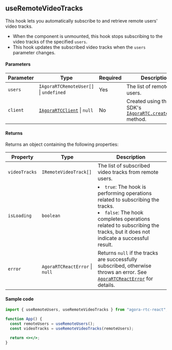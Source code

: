 ## useRemoteVideoTracks

This hook lets you automatically subscribe to and retrieve remote users' video tracks.

- When the component is unmounted, this hook stops subscribing to the video tracks of the specified `users`.
- This hook updates the subscribed video tracks when the `users` parameter changes.

#### Parameters

| Parameter | Type                                                                                                               | Required | Description                                                                                                                                    |
| --------- | ------------------------------------------------------------------------------------------------------------------ | -------- | ---------------------------------------------------------------------------------------------------------------------------------------------- |
| `users`   | `IAgoraRTCRemoteUser[]` &VerticalLine; `undefined`                                                                 | Yes      | The list of remote users.                                                                                                                      |
| `client`  | [`IAgoraRTCClient`](https://api-ref.agora.io/en/video-sdk/reactjs/2.x//IAgoraRTCClient.html) &VerticalLine; `null` | No       | Created using the Web SDK's [`IAgoraRTC.createClient`](https://api-ref.agora.io/en/video-sdk/reactjs/2.x//IAgoraRTC.createClient.html) method. |

#### Returns

Returns an object containing the following properties:

| Property      | Type                                       | Description                                                                                                                                                                                                           |
| ------------- | ------------------------------------------ | --------------------------------------------------------------------------------------------------------------------------------------------------------------------------------------------------------------------- |
| `videoTracks` | `IRemoteVideoTrack[]`                      | The list of subscribed video tracks from remote users.                                                                                                                                                                |
| `isLoading`   | `boolean`                                  | <li>`true`: The hook is performing operations related to subscribing the tracks.</li><li>`false`: The hook completes operations related to subscribing the tracks, but it does not indicate a successful result.</li> |
| `error`       | `AgoraRTCReactError` &VerticalLine; `null` | Returns `null` if the tracks are successfully subscribed, otherwise throws an error. See [`AgoraRTCReactError`](https://api-ref.agora.io/en/video-sdk/reactjs/2.x/classes/AgoraRTCReactError.html) for details.       |

#### Sample code

```jsx
import { useRemoteUsers, useRemoteVideoTracks } from "agora-rtc-react";

function App() {
  const remoteUsers = useRemoteUsers();
  const videoTracks = useRemoteVideoTracks(remoteUsers);

  return <></>;
}
```
